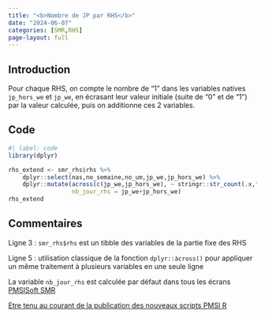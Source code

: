 ```yaml
---
title: "<b>Nombre de JP par RHS</b>"
date: "2024-06-07"
categories: [SMR,RHS]
page-layout: full
---
```


## Introduction  

Pour chaque RHS, on compte le nombre de "1" dans les variables natives `jp_hors_we` et `jp_we`, en écrasant leur valeur initiale (suite de "0" et de "1") par la valeur calculée, puis on additionne ces 2 variables.  

## Code  

```r
#| label: code
library(dplyr)

rhs_extend <- smr_rhs$rhs %>% 
    dplyr::select(nas,no_semaine,no_um,jp_we,jp_hors_we) %>% 
    dplyr::mutate(across(c(jp_we,jp_hors_we), ~ stringr::str_count(.x,"1")),
                  nb_jour_rhs = jp_we+jp_hors_we)
rhs_extend
```

## Commentaires  

Ligne 3 : `smr_rhs$rhs` est un tibble des variables de la partie fixe des RHS  

Ligne 5 : utilisation classique de la fonction `dplyr::àcross()` pour appliquer un même traitement à plusieurs variables en une seule ligne  

La variable `nb_jour_rhs` est calculée par défaut dans tous les écrans [PMSISoft SMR](https://www.pmsisoft.com/acces_pmsisoft_ssr){target="_blank"}  

[Etre tenu au courant de la publication des nouveaux scripts PMSI R](http://www.lespmsi.com/scripts-pmsi-r/){target="_blank"}  
